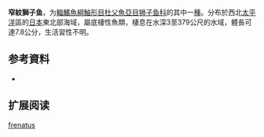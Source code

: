 {{Speciesbox
| name = 窄紋獅子魚
| status = NE
| status_system = 
| image = 
| genus = Liparis
| species = frenatus
| authority = Gilbert & Burke,  1912
| synonyms = *''Cyclogaster frenatus''<br /><small>Gilbert & Burke, 1912</small>
}}

'''窄紋獅子鱼'''，为[[輻鰭魚綱|輻鰭魚綱]][[鮋形目|鮋形目]][[杜父魚亞目|杜父魚亞目]][[狮子鱼科|狮子鱼科]]的其中一[[種|種]]。分布於西北[[太平洋|太平洋]]區的[[日本|日本]]東北部海域，屬底棲性魚類，棲息在水深3至379公尺的水域，體長可達7.8公分，生活習性不明。

== 参考資料 ==
*{{FishBase_species|genus=Liparis|species=frenatus|year=2011|month=12}}

== 扩展阅读 ==
{{refbegin}}
{{wikispecies-inline|Liparis frenatus|窄紋獅子魚}}
{{refend}}
{{Taxonbar|from=Q2788614}}

[[Category:獅子魚属|frenatus]]


{{鮋形目小作品}}